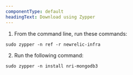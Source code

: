 ```yaml
---
componentType: default
headingText: Download using Zypper
---
```


1. From the command line, run these commands:

```shell
sudo zypper -n ref -r newrelic-infra
```

2. Run the following command:

```shell
sudo zypper -n install nri-mongodb3
```